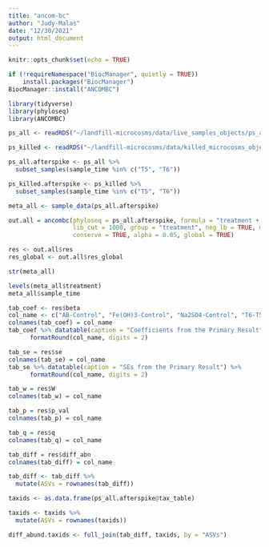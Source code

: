 ```yaml
---
title: "ancom-bc"
author: "Judy-Malas"
date: "12/30/2021"
output: html_document
---
```


```r
knitr::opts_chunk$set(echo = TRUE)
```


```r

if (!requireNamespace("BiocManager", quietly = TRUE))
    install.packages("BiocManager")
BiocManager::install("ANCOMBC")


```
```r

library(tidyverse)
library(phyloseq)
library(ANCOMBC)

```


```r

ps_all <- readRDS("~/landfill-microcosms/data/live_samples_objects/ps_all.step4")

ps_killed <- readRDS("~/landfill-microcosms/data/killed_microcosms_objects/ps_killed.rmt7") #t6 removed and replaced with t7

```

```r

ps_all.afterspike <- ps_all %>% 
  subset_samples(sample_time %in% c("T5", "T6"))

ps_killed.afterspike <- ps_killed %>% 
  subset_samples(sample_time %in% c("T5", "T6"))

meta_all <- sample_data(ps_all.afterspike)

```

```r

out.all = ancombc(phyloseq = ps_all.afterspike, formula = "treatment + sample_time", p_adj_method = "holm", zero_cut = 0.90, 
                  lib_cut = 1000, group = "treatment", neg_lb = TRUE, max_iter = 100, 
                  conserve = TRUE, alpha = 0.05, global = TRUE)

```


```r

res <- out.all$res
res_global <- out.all$res_global


```


```r
str(meta_all)

levels(meta_all$treatment)
meta_all$sample_time


```


```r

tab_coef <- res$beta
col_name <- c("AB-Control", "Fe(OH)3-Control", "Na2SO4-Control", "T6-T5")
colnames(tab_coef) = col_name
tab_coef %>% datatable(caption = "Coefficients from the Primary Result") %>%
      formatRound(col_name, digits = 2)
```

```r
tab_se = res$se
colnames(tab_se) = col_name
tab_se %>% datatable(caption = "SEs from the Primary Result") %>%
      formatRound(col_name, digits = 2)

```

```r
tab_w = res$W
colnames(tab_w) = col_name


```


```r

tab_p = res$p_val
colnames(tab_p) = col_name

```

```r

tab_q = res$q
colnames(tab_q) = col_name

```

```r

tab_diff = res$diff_abn
colnames(tab_diff) = col_name

tab_diff <- tab_diff %>%
  mutate(ASVs = rownames(tab_diff))

taxids <- as.data.frame(ps_all.afterspike@tax_table) 

taxids <- taxids %>% 
  mutate(ASVs = rownames(taxids))

diff_abund.taxids <- full_join(tab_diff, taxids, by = "ASVs")



```





